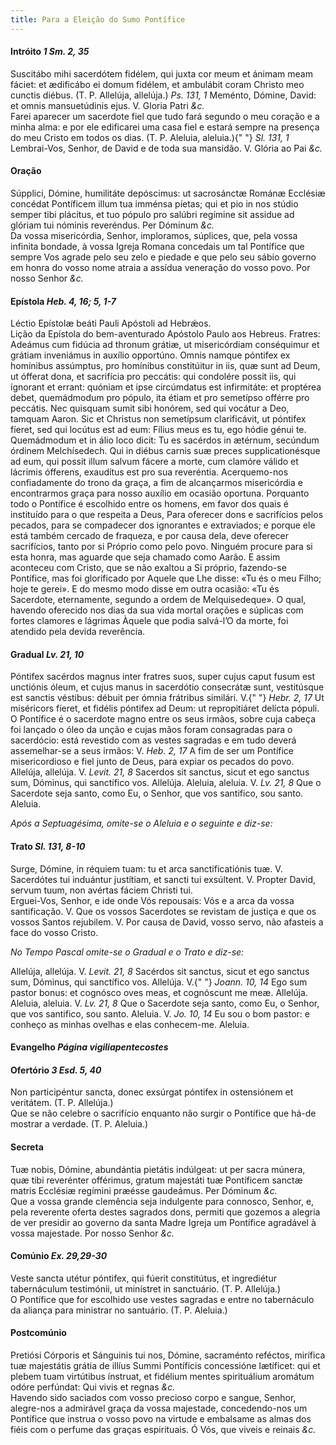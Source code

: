 ```yaml
---
title: Para a Eleição do Sumo Pontífice
---
```


<h4 class="text-center">
  Intróito <em>1 Sm. 2, 35</em>
</h4>
<div class="grid grid-cols-2 gap-5">
  <span class="text-justify">
    Suscitábo mihi sacerdótem fidélem, qui juxta cor meum et ánimam meam fáciet:
    et ædificábo ei domum fidélem, et ambulábit coram Christo meo cunctis
    diébus. (T. P. Allelúja, allelúja.) <em>Ps. 131, 1</em> Meménto, Dómine,
    David: et omnis mansuetúdinis ejus. V. Gloria Patri <em>&c.</em>
  </div>
  <span class="text-justify">
    Farei aparecer um sacerdote fiel que tudo fará segundo o meu coração e a
    minha alma: e por ele edificarei uma casa fiel e estará sempre na presença
    do meu Cristo em todos os dias. (T. P. Aleluia, aleluia.){" "}
    <em>Sl. 131, 1</em> Lembrai-Vos, Senhor, de David e de toda sua mansidão. V.
    Glória ao Pai <em>&c.</em>
  </span>
</div>

<h4 class="text-center">Oração</h4>
<div class="grid grid-cols-2 gap-5">
  <span class="text-justify">
    Súpplici, Dómine, humilitáte depóscimus: ut sacrosánctæ Románæ Ecclésiæ
    concédat Pontíficem illum tua imménsa píetas; qui et pio in nos stúdio
    semper tibi plácitus, et tuo pópulo pro salúbri regímine sit assidue ad
    glóriam tui nóminis reveréndus. Per Dóminum <em>&c.</em>
  </div>
  <span class="text-justify">
    Da vossa misericórdia, Senhor, imploramos, súplices, que, pela vossa
    infinita bondade, à vossa Igreja Romana concedais um tal Pontífice que
    sempre Vos agrade pelo seu zelo e piedade e que pelo seu sábio governo em
    honra do vosso nome atraia a assídua veneração do vosso povo. Por nosso
    Senhor <em>&c.</em>
  </span>
</div>

<h4 class="text-center">
  Epístola <em>Heb. 4, 16; 5, 1-7</em>
</h4>
<div class="grid grid-cols-2 gap-5">
  <span class="text-justify">
    Léctio Epístolæ beáti Pauli Apóstoli ad Hebrǽos.
  </div>
  <span class="text-justify">
    Lição da Epístola do bem-aventurado Apóstolo Paulo aos Hebreus.
  </div>
  <span class="text-justify">
    Fratres: Adeámus cum fidúcia ad thronum grátiæ, ut misericórdiam conséquimur
    et grátiam inveniámus in auxílio opportúno. Omnis namque póntifex ex
    homínibus assúmptus, pro homínibus constitúitur in iis, quæ sunt ad Deum, ut
    ófferat dona, et sacrifícia pro peccátis: qui condolére possit iis, qui
    ígnorant et errant: quóniam et ipse circúmdatus est infirmitáte: et
    proptérea debet, quemádmodum pro pópulo, ita étiam et pro semetípso offérre
    pro peccátis. Nec quisquam sumit sibi honórem, sed qui vocátur a Deo,
    tamquam Aaron. Sic et Christus non semetípsum clarificávit, ut póntifex
    fíeret, sed qui locútus est ad eum: Fílius meus es tu, ego hódie génui te.
    Quemádmodum et in álio loco dicit: Tu es sacérdos in ætérnum, secúndum
    órdinem Melchísedech. Qui in diébus carnis suæ preces supplicationésque ad
    eum, qui possit illum salvum fácere a morte, cum clamóre válido et lácrimis
    ófferens, exaudítus est pro sua reveréntia.
  </div>
  <span class="text-justify">
    Acerquemo-nos confiadamente do trono da graça, a fim de alcançarmos
    misericórdia e encontrarmos graça para nosso auxílio em ocasião oportuna.
    Porquanto todo o Pontífice é escolhido entre os homens, em favor dos quais é
    instituído para o que respeita a Deus, Para oferecer dons e sacrifícios
    pelos pecados, para se compadecer dos ignorantes e extraviados; e porque ele
    está também cercado de fraqueza, e por causa dela, deve oferecer
    sacrifícios, tanto por si Próprio como pelo povo. Ninguém procure para si
    esta honra, mas aguarde que seja chamado como Aarão. E assim aconteceu com
    Cristo, que se não exaltou a Si próprio, fazendo-se Pontífice, mas foi
    glorificado por Aquele que Lhe disse: «Tu és o meu Filho; hoje te gerei». E
    do mesmo modo disse em outra ocasião: «Tu és Sacerdote, eternamente, segundo
    a ordem de Melquisedeque». O qual, havendo oferecido nos dias da sua vida
    mortal orações e súplicas com fortes clamores e lágrimas Àquele que podia
    salvá-l’O da morte, foi atendido pela devida reverência.
  </span>
</div>

<h4 class="text-center">
  Gradual <em>Lv. 21, 10</em>
</h4>
<div class="grid grid-cols-2 gap-5">
  <span class="text-justify">
    Póntifex sacérdos magnus inter fratres suos, super cujus caput fusum est
    unctiónis óleum, et cujus manus in sacerdótio consecrátæ sunt, vestitúsque
    est sanctis véstibus: débuit per ómnia frátribus similári. V.{" "}
    <em>Hebr. 2, 17</em> Ut miséricors fíeret, et fidélis póntifex ad Deum: ut
    repropitiáret delícta pópuli.
  </div>
  <span class="text-justify">
    O Pontífice é o sacerdote magno entre os seus irmãos, sobre cuja cabeça foi
    lançado o óleo da unção e cujas mãos foram consagradas para o sacerdócio:
    está revestido com as vestes sagradas e em tudo deverá assemelhar-se a seus
    irmãos: V. <em>Heb. 2, 17</em> A fim de ser um Pontífice misericordioso e
    fiel junto de Deus, para expiar os pecados do povo.
  </div>
  <span class="text-justify">
    Allelúja, allelúja. V. <em>Levit. 21, 8</em> Sacerdos sit sanctus, sicut et
    ego sanctus sum, Dóminus, qui sanctífico vos. Allelúja.
  </div>
  <span class="text-justify">
    Aleluia, aleluia. V. <em>Lv. 21, 8</em> Que o Sacerdote seja santo, como Eu,
    o Senhor, que vos santifico, sou santo. Aleluia.
  </span>
</div>

<em>Após a Septuagésima, omite-se o Aleluia e o seguinte e diz-se:</em>

<h4 class="text-center">
  Trato <em>Sl. 131, 8-10</em>
</h4>
<div class="grid grid-cols-2 gap-5">
  <span class="text-justify">
    Surge, Dómine, in réquiem tuam: tu et arca sanctificatiónis tuæ. V.
    Sacerdótes tui induántur justítiam, et sancti tui exsúltent. V. Propter
    David, servum tuum, non avértas fáciem Christi tui.
  </div>
  <span class="text-justify">
    Erguei-Vos, Senhor, e ide onde Vós repousais: Vós e a arca da vossa
    santificação. V. Que os vossos Sacerdotes se revistam de justiça e que os
    vossos Santos rejubilem. V. Por causa de David, vosso servo, não afasteis a
    face do vosso Cristo.
  </span>
</div>

<em>No Tempo Pascal omite-se o Gradual e o Trato e diz-se:</em>

<div class="grid grid-cols-2 gap-5">
  <span class="text-justify">
    Allelúja, allelúja. V. <em>Levit. 21, 8</em> Sacérdos sit sanctus, sicut et
    ego sanctus sum, Dóminus, qui sanctífico vos. Allelúja. V.{" "}
    <em>Joann. 10, 14</em> Ego sum pastor bonus: et cognósco oves meas, et
    cognóscunt me meæ. Allelúja.
  </div>
  <span class="text-justify">
    Aleluia, aleluia. V. <em>Lv. 21, 8</em> Que o Sacerdote seja santo, como Eu,
    o Senhor, que vos santifico, sou santo. Aleluia. V. <em>Jo. 10, 14</em> Eu
    sou o bom pastor: e conheço as minhas ovelhas e elas conhecem-me. Aleluia.
  </span>
</div>

<h4 class="text-center">
  Evangelho <em>Página vigiliapentecostes</em>
</h4>

<h4 class="text-center">
  Ofertório <em>3 Esd. 5, 40</em>
</h4>
<div class="grid grid-cols-2 gap-5">
  <span class="text-justify">
    Non participéntur sancta, donec exsúrgat póntifex in ostensiónem et
    veritátem. (T. P. Allelúja.)
  </div>
  <span class="text-justify">
    Que se não celebre o sacrifício enquanto não surgir o Pontífice que há-de
    mostrar a verdade. (T. P. Aleluia.)
  </span>
</div>

<h4 class="text-center">Secreta</h4>
<div class="grid grid-cols-2 gap-5">
  <span class="text-justify">
    Tuæ nobis, Dómine, abundántia pietátis indúlgeat: ut per sacra múnera, quæ
    tibi reverénter offérimus, gratum majestáti tuæ Pontíficem sanctæ matris
    Ecclésiæ regímini præésse gaudeámus. Per Dóminum <em>&c.</em>
  </div>
  <span class="text-justify">
    Que a vossa grande clemência seja indulgente para connosco, Senhor, e, pela
    reverente oferta destes sagrados dons, permiti que gozemos a alegria de ver
    presidir ao governo da santa Madre Igreja um Pontífice agradável à vossa
    majestade. Por nosso Senhor <em>&c.</em>
  </span>
</div>

<h4 class="text-center">
  Comúnio <em>Ex. 29,29-30</em>
</h4>
<div class="grid grid-cols-2 gap-5">
  <span class="text-justify">
    Veste sancta utétur póntifex, qui fúerit constitútus, et ingrediétur
    tabernáculum testimónii, ut minístret in sanctuário. (T. P. Allelúja.)
  </div>
  <span class="text-justify">
    O Pontífice que for escolhido use vestes sagradas e entre no tabernáculo da
    aliança para ministrar no santuário. (T. P. Aleluia.)
  </span>
</div>

<h4 class="text-center">Postcomúnio</h4>
<div class="grid grid-cols-2 gap-5">
  <span class="text-justify">
    Pretiósi Córporis et Sánguinis tui nos, Dómine, sacraménto reféctos,
    mirífica tuæ majestátis grátia de illíus Summi Pontíficis concessióne
    lætíficet: qui et plebem tuam virtútibus ínstruat, et fidélium mentes
    spirituálium aromátum odóre perfúndat: Qui vivis et regnas <em>&c.</em>
  </div>
  <span class="text-justify">
    Havendo sido saciados com vosso precioso corpo e sangue, Senhor, alegre-nos
    a admirável graça da vossa majestade, concedendo-nos um Pontífice que
    instrua o vosso povo na virtude e embalsame as almas dos fiéis com o perfume
    das graças espirituais. Ó Vós, que viveis e reinais <em>&c.</em>
  </span>
</div>
